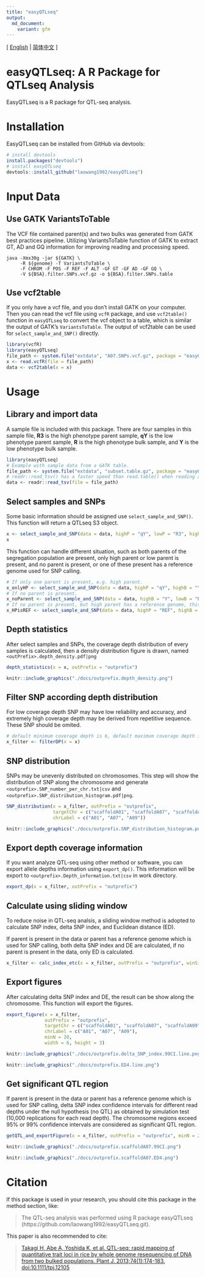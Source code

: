 ```yaml
---
title: "easyQTLseq"
output:
  md_document:
    variant: gfm
---
```

[ [English](./README.md) | [简体中文](https://laowang2023.cn/2023/11/07/20231107-easyQTLseq/) ]

# easyQTLseq: A R Package for QTLseq Analysis
EasyQTLseq is a R package for QTL-seq analysis.

# Installation
EasyQTLseq can be installed from GitHub via devtools:
```r
# install devtools
install.packages("devtools")
# install easyQTLseq
devtools::install_github("laowang1992/easyQTLseq")
```

# Input Data
## Use GATK VariantsToTable
The VCF file contained parent(s) and two bulks was generated from GATK best practices pipeline. Utilizing VariantsToTable function of GATK to extract GT, AD and GQ information for improving reading and processing speed.
```shell
java -Xmx30g -jar ${GATK} \
     -R ${genome} -T VariantsToTable \
     -F CHROM -F POS -F REF -F ALT -GF GT -GF AD -GF GQ \
     -V ${BSA}.filter.SNPs.vcf.gz -o ${BSA}.filter.SNPs.table
```
## Use vcf2table
If you only have a vcf file, and you don't install GATK on your computer. Then you can read the vcf file using `vcfR` package, and use `vcf2table()` function in `easyQTLseq` to convert the vcf object to a table, which is similar the output of GATK's `VariantsToTable`. The output of vcf2table can be used for `select_sample_and_SNP()` directly.
```r
library(vcfR)
library(easyQTLseq)
file_path <- system.file("extdata", "A07.SNPs.vcf.gz", package = "easyQTLseq")
x <- read.vcfR(file = file_path)
data <- vcf2table(x = x)
```

# Usage
## Library and import data
A sample file is included with this package. There are four samples in this sample file, **R3** is the high phenotype parent sample, **qY** is the low phenotype parent sample, **R** is the high phenotype bulk sample, and **Y** is the low phenotype bulk sample.
```r
library(easyQTLseq)
# Example with sample data from a GATK table.
file_path <- system.file("extdata", "subset.table.gz", package = "easyQTLseq")
# readr::read_tsv() has a faster speed than read.table() when reading a file.
data <- readr::read_tsv(file = file_path)
```

## Select samples and SNPs
Some basic information should be assigned use `select_sample_and_SNP()`. This function will return a QTLseq S3 object.
```r
x <- select_sample_and_SNP(data = data, highP = "qY", lowP = "R3", highB = "Y", lowB = "R", popType = "F2", bulkSize = c(30, 30))
x
```
This function can handle different situation, such as both parents of the segregation population are present, only high parent or low parent is present, and no parent is present, or one of these present has a reference genome used for SNP calling. 
```r
# If only one parent is present, e.g. high parent.
x_onlyHP <- select_sample_and_SNP(data = data, highP = "qY", highB = "Y", lowB = "R", popType = "F2", bulkSize = c(30, 30))
# If no parent is present.
x_noParent <- select_sample_and_SNP(data = data, highB = "Y", lowB = "R", popType = "F2", bulkSize = c(30, 30))
# If no parent is present, but high parent has a reference genome, this reference genome is used for SNP calling. Then the `highP` parameter should be "REF".
x_HPisREF <- select_sample_and_SNP(data = data, highP = "REF", highB = "Y", lowB = "R", popType = "F2", bulkSize = c(30, 30))
```

## Depth statistics
After select samples and SNPs, the coverage depth distribution of every samples is calculated, then a density distribution figure is drawn, named `<outPrefix>.depth_density.pdf|png`
```r
depth_statistics(x = x, outPrefix = "outprefix")
```
```r
knitr::include_graphics("./docs/outprefix.depth_density.png")
```

## Filter SNP according depth distribution
For low coverage depth SNP may have low reliability and accuracy, and extremely high coverage depth may be derived from repetitive sequence. These SNP should be omited. 
```r
# default minimum coverage depth is 6, default maximum coverage depth is `average+3*sd`.
x_filter <- filterDP(x = x)
```

## SNP distribution
SNPs may be unevenly distributed on chromosomes. This step will show the distribution of SNP along the chromosome and generate `<outprefix>.SNP_number_per_chr.txt|csv` and `<outprefix>.SNP_distribution_histogram.pdf|png`.
```r
SNP_distribution(x = x_filter, outPrefix = "outprefix", 
                 targetChr = c("scaffoldA01", "scaffoldA07", "scaffoldA09"), 
                 chrLabel = c("A01", "A07", "A09"))
```
```r
knitr::include_graphics("./docs/outprefix.SNP_distribution_histogram.png")
```

## Export depth coverage information
If you want analyze QTL-seq using other method or software, you can export allele depths information using `export_dp()`. This information will be export to `<outprefix>.Depth_information.txt|csv` in work directory.
```r
export_dp(x = x_filter, outPrefix = "outprefix")
```

## Calculate using sliding window
To reduce noise in QTL-seq analsis, a sliding window method is adopted to calculate SNP index, delta SNP index, and Euclidean distance (ED). 

If parent is present in the data or parent has a reference genome which is used for SNP calling, both delta SNP index and DE are calculated, if no parent is present in the data, only ED is calculated.
```r
x_filter <- calc_index_etc(x = x_filter, outPrefix = "outprefix", winSize = 2000000, winStep = 20000)
```

## Export figures
After calculating delta SNP index and DE, the result can be show along the chromosome. This function will export the figures.
```r

export_figure(x = x_filter, 
              outPrefix = "outprefix", 
              targetChr = c("scaffoldA01", "scaffoldA07", "scaffoldA09"), # Target chromosome to be drawn in figures, default is all chromosomes in the data.
              chrLabel = c("A01", "A07", "A09"),                          # The label for chromosome shown in figures, default is chromosome names in the data.
              minN = 20,                                                  # Too few SNPs in a window will result in noise, the windows containing SNPs less than minN will be omitted in figures.
              width = 6, height = 3)
```

```r
knitr::include_graphics("./docs/outprefix.delta_SNP_index.99CI.line.png")
```

```r
knitr::include_graphics("./docs/outprefix.ED4.line.png")
```

## Get significant QTL region
If parent is present in the data or parent has a reference genome which is used for SNP calling, delta SNP index confidence intervals for different read depths under the null hypothesis (no QTL) as obtained by simulation test (10,000 replications for each read depth). The chromosome regions exceed 95% or 99% confidence intervals are considered as significant QTL region.
```r
getQTL_and_exportFigure(x = x_filter, outPrefix = "outprefix", minN = 20)
```
```r
knitr::include_graphics("./docs/outprefix.scaffoldA07.99CI.png")
```
```r
knitr::include_graphics("./docs/outprefix.scaffoldA07.ED4.png")
```

# Citation
If this package is used in your research, you should cite this package in the method section, like:

> The QTL-seq analysis was performed using R package easyQTLseq (https://github.com/laowang1992/easyQTLseq.git). 

This paper is also recommended to cite:

> [Takagi H, Abe A, Yoshida K, et al. QTL-seq: rapid mapping of quantitative trait loci in rice by whole genome resequencing of DNA from two bulked populations. Plant J. 2013;74(1):174-183. doi:10.1111/tpj.12105](https://onlinelibrary.wiley.com/doi/10.1111/tpj.12105)
